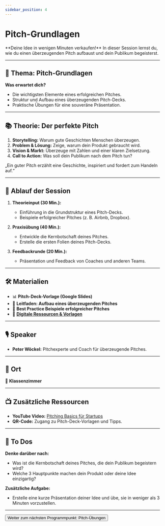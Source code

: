 ```yaml
---
sidebar_position: 4
---
```


# Pitch-Grundlagen

<Admonition type="info" icon="🎤">
  **Deine Idee in wenigen Minuten verkaufen!** In dieser Session lernst du, wie
  du einen überzeugenden Pitch aufbaust und dein Publikum begeisterst.
</Admonition>

---

## 🎯 **Thema:** Pitch-Grundlagen

**Was erwartet dich?**

- Die wichtigsten Elemente eines erfolgreichen Pitches.
- Struktur und Aufbau eines überzeugenden Pitch-Decks.
- Praktische Übungen für eine souveräne Präsentation.

---

## 📚 **Theorie: Der perfekte Pitch**

1. **Storytelling:** Warum gute Geschichten Menschen überzeugen.
2. **Problem & Lösung:** Zeige, warum dein Produkt gebraucht wird.
3. **Vision & Markt:** Überzeuge mit Zahlen und einer klaren Zielsetzung.
4. **Call to Action:** Was soll dein Publikum nach dem Pitch tun?

<Admonition type="quote" icon="💡">
  „Ein guter Pitch erzählt eine Geschichte, inspiriert und fordert zum Handeln
  auf.“
</Admonition>

---

## 📝 **Ablauf der Session**

1. **Theorieinput (30 Min.):**

   - Einführung in die Grundstruktur eines Pitch-Decks.
   - Beispiele erfolgreicher Pitches (z. B. Airbnb, Dropbox).

2. **Praxisübung (40 Min.):**

   - Entwickle die Kernbotschaft deines Pitches.
   - Erstelle die ersten Folien deines Pitch-Decks.

3. **Feedbackrunde (20 Min.):**
   - Präsentation und Feedback von Coaches und anderen Teams.

---

## 🛠️ **Materialien**

- 📊 **Pitch-Deck-Vorlage (Google Slides)**
- 📝 **Leitfaden: Aufbau eines überzeugenden Pitches**
- 📄 **Best Practice Beispiele erfolgreicher Pitches**
- 📂 **[Digitale Ressourcen & Vorlagen](https://drive.google.com/drive/folders/1GMZ5pg54OIcuKGARYLaR_-Cr4w9XJ9iA?usp=drive_link)**

---

## 🎙️ **Speaker**

- **Peter Wöckel:** Pitchexperte und Coach für überzeugende Pitches.

---

## 📍 **Ort**

📍 **Klassenzimmer**

---

## 📺 **Zusätzliche Ressourcen**

- **YouTube Video:** [Pitching Basics für Startups](https://www.youtube.com/watch?v=l0hVIH3EnlQ)
- **QR-Code:** Zugang zu Pitch-Deck-Vorlagen und Tipps.

---

## 🚀 **To Dos**

**Denke darüber nach:**

- Was ist die Kernbotschaft deines Pitches, die dein Publikum begeistern wird?
- Welche 3 Hauptpunkte machen dein Produkt oder deine Idee einzigartig?

**Zusätzliche Aufgabe:**

- Erstelle eine kurze Präsentation deiner Idee und übe, sie in weniger als 3 Minuten vorzustellen.

---

<Button destination="/roadmap/docs/startup-basics/yfn-school/day4/pitch-exercises">
  Weiter zum nächsten Programmpunkt: Pitch-Übungen
</Button>
